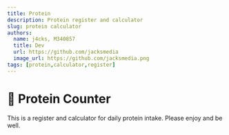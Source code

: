 ```yaml
---
title: Protein 
description: Protein register and calculator
slug: protein calculator
authors:
  name: j4cks, M340857
  title: Dev
  url: https://github.com/jacksmedia
  image_url: https://github.com/jacksmedia.png
tags: [protein,calculator,register]
---
```

<!-- Custom component -->

# 🚧 Protein Counter
This is a register and calculator for daily protein intake. Please enjoy and be well.

<ListApp />



